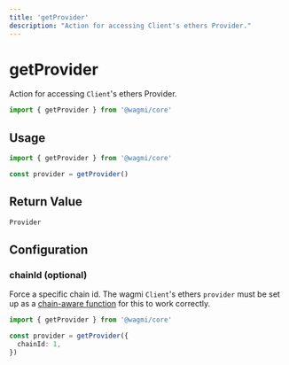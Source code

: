```yaml
---
title: 'getProvider'
description: "Action for accessing Client's ethers Provider."
---
```


# getProvider

Action for accessing `Client`'s ethers Provider.

```ts
import { getProvider } from '@wagmi/core'
```

## Usage

```ts
import { getProvider } from '@wagmi/core'

const provider = getProvider()
```

## Return Value

```ts
Provider
```

## Configuration

### chainId (optional)

Force a specific chain id. The wagmi `Client`'s ethers `provider` must be set up as a [chain-aware function](/core/client#provider-optional) for this to work correctly.

```ts {5}
import { getProvider } from '@wagmi/core'

const provider = getProvider({
  chainId: 1,
})
```
